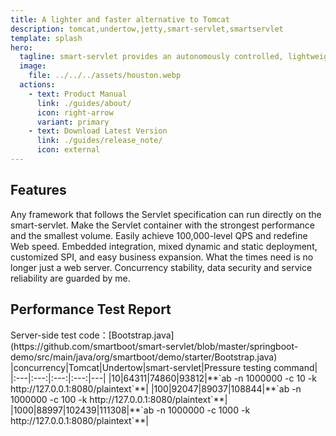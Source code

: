 ```yaml
---
title: A lighter and faster alternative to Tomcat
description: tomcat,undertow,jetty,smart-servlet,smartservlet
template: splash
hero:
  tagline: smart-servlet provides an autonomously controlled, lightweight Tomcat/Undertow alternative that redefines the next generation of Servlet containers!
  image:
    file: ../../../assets/houston.webp
  actions:
    - text: Product Manual
      link: ./guides/about/
      icon: right-arrow
      variant: primary
    - text: Download Latest Version
      link: ./guides/release_note/
      icon: external
---
```




## Features

<CardGrid stagger>
    <Card title="Full Ecosystem Compatibility" icon="seti:favicon">
        Any framework that follows the Servlet specification can run directly on the smart-servlet.
    </Card>
    <Card title="Performance First" icon="rocket">
        Make the Servlet container with the strongest performance and the smallest volume. Easily achieve 100,000-level QPS and redefine Web speed.
    </Card>
    <Card title="Flexible Extension" icon="puzzle">
        Embedded integration, mixed dynamic and static deployment, customized SPI, and easy business expansion.
    </Card>
    <Card title="Security and Reliability" icon="seti:lock">
        What the times need is no longer just a web server. Concurrency stability, data security and service reliability are guarded by me.
    </Card>
</CardGrid>

## Performance Test Report
<Card title="SpringBoot project <u>1 million</u> requests">
    Server-side test code：[Bootstrap.java](https://github.com/smartboot/smart-servlet/blob/master/springboot-demo/src/main/java/org/smartboot/demo/starter/Bootstrap.java)
    |concurrency|Tomcat|Undertow|smart-servlet|Pressure testing command|
    |:---|:---:|:---:|:---:|---|
    |10|64311|74860|93812|**`ab -n 1000000 -c  10 -k http://127.0.0.1:8080/plaintext`**|
    |100|92047|89037|108844|**`ab -n 1000000 -c  100 -k http://127.0.0.1:8080/plaintext`**|
    |1000|88997|102439|111308|**`ab -n 1000000 -c  1000 -k http://127.0.0.1:8080/plaintext`**|

</Card>